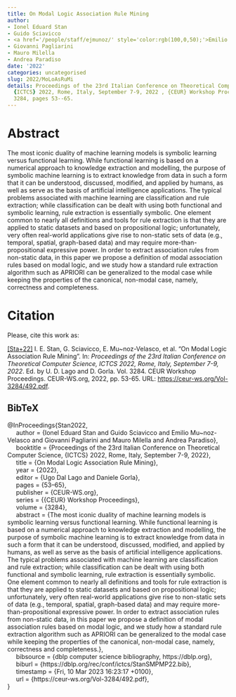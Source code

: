 ```yaml
---
title: On Modal Logic Association Rule Mining
author:
- Ionel Eduard Stan
- Guido Sciavicco
- <a href='/people/staff/ejmunoz/' style='color:rgb(100,0,50);'>Emilio Muñoz Velasco</a>
- Giovanni Pagliarini
- Mauro Milella
- Andrea Paradiso
date: '2022'
categories: uncategorised
slug: 2022/MoLoAsRuMi
details: Proceedings of the 23rd Italian Conference on Theoretical Computer Science,
  {ICTCS} 2022, Rome, Italy, September 7-9, 2022 , {CEUR} Workshop Proceedings vol.
  3284, pages 53--65.
---
```




# Abstract


The most iconic duality of machine learning models is symbolic learning versus functional learning. While functional learning is based on a numerical approach to knowledge extraction and modelling, the purpose of symbolic machine learning is to extract knowledge from data in such a form that it can be understood, discussed, modified, and applied by humans, as well as serve as the basis of artificial intelligence applications. The typical problems associated with machine learning are classification and rule extraction; while classification can be dealt with using both functional and symbolic learning, rule extraction is essentially symbolic. One element common to nearly all definitions and tools for rule extraction is that they are applied to static datasets and based on propositional logic; unfortunately, very often real-world applications give rise to non-static sets of data (e.g., temporal, spatial, graph-based data) and may require more-than-propositional expressive power. In order to extract association rules from non-static data, in this paper we propose a definition of modal association rules based on modal logic, and we study how a standard rule extraction algorithm such as APRIORI can be generalized to the modal case while keeping the properties of the canonical, non-modal case, namely, correctness and completeness.








# Citation
Please, cite this work as:


<a name=bib-Stan2022></a>[[Sta+22]](#cite-Stan2022) I. E. Stan, G. Sciavicco, E. Mu~noz-Velasco, et al. “On Modal Logic Association Rule Mining”. In: _Proceedings of the 23rd Italian Conference on Theoretical Computer Science, ICTCS 2022, Rome, Italy, September 7-9, 2022_. Ed. by U. D. Lago and D. Gorla. Vol. 3284. CEUR Workshop Proceedings. CEUR-WS.org, 2022, pp. 53-65. URL: [https://ceur-ws.org/Vol-3284/492.pdf](https://ceur-ws.org/Vol-3284/492.pdf).

::: {.callout-note appearance="minimal" collapse=true}

## BibTeX

@InProceedings{Stan2022,<br>&nbsp;&nbsp;&nbsp;&nbsp;  author = {Ionel Eduard Stan and Guido Sciavicco and Emilio Mu~noz-Velasco and Giovanni Pagliarini and Mauro Milella and Andrea Paradiso},<br>&nbsp;&nbsp;&nbsp;&nbsp;  booktitle = {Proceedings of the 23rd Italian Conference on Theoretical Computer Science, {ICTCS} 2022, Rome, Italy, September 7-9, 2022},<br>&nbsp;&nbsp;&nbsp;&nbsp;  title = {On Modal Logic Association Rule Mining},<br>&nbsp;&nbsp;&nbsp;&nbsp;  year = {2022},<br>&nbsp;&nbsp;&nbsp;&nbsp;  editor = {Ugo Dal Lago and Daniele Gorla},<br>&nbsp;&nbsp;&nbsp;&nbsp;  pages = {53--65},<br>&nbsp;&nbsp;&nbsp;&nbsp;  publisher = {CEUR-WS.org},<br>&nbsp;&nbsp;&nbsp;&nbsp;  series = {{CEUR} Workshop Proceedings},<br>&nbsp;&nbsp;&nbsp;&nbsp;  volume = {3284},<br>&nbsp;&nbsp;&nbsp;&nbsp;  abstract = {The most iconic duality of machine learning models is symbolic learning versus functional learning. While functional learning is based on a numerical approach to knowledge extraction and modelling, the purpose of symbolic machine learning is to extract knowledge from data in such a form that it can be understood, discussed, modified, and applied by humans, as well as serve as the basis of artificial intelligence applications. The typical problems associated with machine learning are classification and rule extraction; while classification can be dealt with using both functional and symbolic learning, rule extraction is essentially symbolic. One element common to nearly all definitions and tools for rule extraction is that they are applied to static datasets and based on propositional logic; unfortunately, very often real-world applications give rise to non-static sets of data (e.g., temporal, spatial, graph-based data) and may require more-than-propositional expressive power. In order to extract association rules from non-static data, in this paper we propose a definition of modal association rules based on modal logic, and we study how a standard rule extraction algorithm such as APRIORI can be generalized to the modal case while keeping the properties of the canonical, non-modal case, namely, correctness and completeness.},<br>&nbsp;&nbsp;&nbsp;&nbsp;  bibsource = {dblp computer science bibliography, https://dblp.org},<br>&nbsp;&nbsp;&nbsp;&nbsp;  biburl = {https://dblp.org/rec/conf/ictcs/StanSMPMP22.bib},<br>&nbsp;&nbsp;&nbsp;&nbsp;  timestamp = {Fri, 10 Mar 2023 16:23:17 +0100},<br>&nbsp;&nbsp;&nbsp;&nbsp;  url = {https://ceur-ws.org/Vol-3284/492.pdf},<br>}

:::








